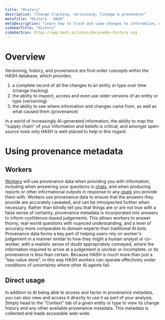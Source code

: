 ```yaml
---
title: "History"
description: "Change tracking, versioning, lineage & provenance"
metaTitle: "History - HASH"
metaDescription: "Learn how to track and view changes to information, with versioning, lineage and provenance in HASH"
sidebarTitle: "History"
sidebarIcon: https://app.hash.ai/icons/docs/webs-history.svg
---
```


# Overview

Versioning, history, and provenance are first-order concepts within the HASH database, which provides:

1. a complete record of all the changes to an entity or type over time (change tracking)
1. the ability to inspect, access and even use older versions of an entity or type (versioning)
1. the ability to see where information and changes came from, as well as what caused them (provenance)

In a world of increasingly AI-generated information, the ability to map the "supply chain" of your information and beliefs is critical, and amongst open-source tools only HASH is well-placed to help in this regard.

# Using provenance metadata

## Workers

[Workers](/guide/workers) will use provenance data when providing you with information, including when answering your questions in [chats](/guide/workers/chat), and when producing reports or other informational outputs in response to any [goals](/guide/workers/goals) you provide them with. Workers use provenance data to ensure that the answers they provide are accurately caveated, and can be introspected further when necessary. Rather than blindly tell you that things are or are not true with a false sense of certainty, provenance metadata is incorporated into answers to inform confidence-based judgements. This allows workers to answer thorny, real-world questions with nuanced understanding, and a level of accuracy more comparable to domain-experts than traditional AI bots. Provenance data forms a key part of helping users rely on worker's judgement in a manner similar to how they might a human analyst or co-worker, with a realistic sense of doubt appropriately conveyed, where the information required to arrive at a judgement is unclear or incomplete, or its provenance is less than certain. Because HASH is much more than just a "key-value store", in this way HASH workers can operate effectively under conditions of uncertainty where other AI agents fail.

## Direct usage

In addition to AI being able to access and factor in provenance metadata, you can also view and access it directly to use it as part of your analysis. Simply head to the "Context" tab of a given entity or type to view its change history and any other available provenance metadata. This metadata is collected and made accessible web-wide.
